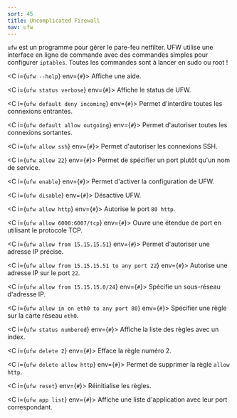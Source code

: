 ```yaml
---
sort: 45
title: Uncomplicated Firewall
nav: ufw
---
```


`ufw` est un programme pour gérer le pare-feu netfilter. UFW utilise une interface en ligne de commande avec des commandes simples pour configurer `iptables`. Toutes les commandes sont à lancer en sudo ou root !

<C i={`ufw --help`} env={`#`}>
  Affiche une aide.
</C>

<C i={`ufw status verbose`} env={`#`}>
  Affiche le status de UFW.
</C>

<C i={`ufw default deny incoming`} env={`#`}>
  Permet d'interdire toutes les connexions entrantes.
</C>

<C i={`ufw default allow outgoing`} env={`#`}>
  Permet d'autoriser toutes les connexions sortantes.
</C>

<C i={`ufw allow ssh`} env={`#`}>
  Permet d'autoriser les connexions SSH.
</C>

<C i={`ufw allow 22`} env={`#`}>
  Permet de spécifier un port plutôt qu'un nom de service.
</C>

<C i={`ufw enable`} env={`#`}>
  Permet d'activer la configuration de UFW.
</C>

<C i={`ufw disable`} env={`#`}>
  Désactive UFW.
</C>

<C i={`ufw allow http`} env={`#`}>
  Autorise le port `80 http`.
</C>

<C i={`ufw allow 6000:6007/tcp`} env={`#`}>
  Ouvre une étendue de port en utilisant le protocole TCP.
</C>

<C i={`ufw allow from 15.15.15.51`} env={`#`}>
  Permet d'autoriser une adresse IP précise.
</C>

<C i={`ufw allow from 15.15.15.51 to any port 22`} env={`#`}>
  Autorise une adresse IP sur le port `22`.
</C>

<C i={`ufw allow from 15.15.15.0/24`} env={`#`}>
  Spécifie un sous-réseau d'adresse IP.
</C>

<C i={`ufw allow in on eth0 to any port 80`} env={`#`}>
  Spécifier une règle sur la carte réseau `eth0`.
</C>

<C i={`ufw status numbered`} env={`#`}>
  Affiche la liste des règles avec un index.
</C>

<C i={`ufw delete 2`} env={`#`}>
  Efface la règle numéro 2.
</C>

<C i={`ufw delete allow http`} env={`#`}>
  Permet de supprimer la règle `allow http`.
</C>

<C i={`ufw reset`} env={`#`}>
  Réinitialise les règles.
</C>

<C i={`ufw app list`} env={`#`}>
  Affiche une liste d'application avec leur port correspondant.
</C>
